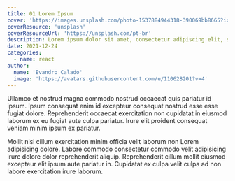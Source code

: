 ```yaml
---
title: 01 Lorem Ipsum
cover: 'https://images.unsplash.com/photo-1537884944318-390069bb8665?ixlib=rb-4.0.3&ixid=M3wxMjA3fDB8MHxwaG90by1wYWdlfHx8fGVufDB8fHx8fA%3D%3D&auto=format&fit=crop&w=1170&q=80'
coverResource: 'unsplash'
coverResourceUrl: 'https://unsplash.com/pt-br'
description: Lorem ipsum dolor sit amet, consectetur adipiscing elit, sed do eiusmod tempor incididunt ut labore et dolore magna aliqua.
date: 2021-12-24
categories:
  - name: react
author:
  name: 'Evandro Calado'
  image: 'https://avatars.githubusercontent.com/u/110628201?v=4'
---
```


Ullamco et nostrud magna commodo nostrud occaecat quis pariatur id ipsum. Ipsum
consequat enim id excepteur consequat nostrud esse esse fugiat dolore.
Reprehenderit occaecat exercitation non cupidatat in eiusmod laborum ex eu
fugiat aute culpa pariatur. Irure elit proident consequat veniam minim ipsum ex
pariatur.

Mollit nisi cillum exercitation minim officia velit laborum non Lorem
adipisicing dolore. Labore commodo consectetur commodo velit adipisicing irure
dolore dolor reprehenderit aliquip. Reprehenderit cillum mollit eiusmod
excepteur elit ipsum aute pariatur in. Cupidatat ex culpa velit culpa ad non
labore exercitation irure laborum.
